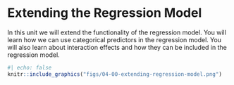 # Extending the Regression Model

In this unit we will extend the functionality of the regression model. You will learn how we can use categorical predictors in the regression model. You will also learn about interaction effects and how they can be included in the regression model.


```r
#| echo: false
knitr::include_graphics("figs/04-00-extending-regression-model.png")
```



<br /><br />
